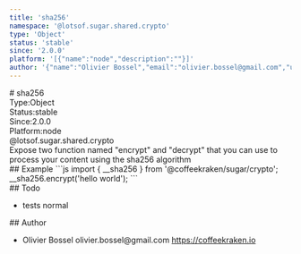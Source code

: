 ```yaml
---
title: 'sha256'
namespace: '@lotsof.sugar.shared.crypto'
type: 'Object'
status: 'stable'
since: '2.0.0'
platform: '[{"name":"node","description":""}]'
author: '{"name":"Olivier Bossel","email":"olivier.bossel@gmail.com","url":"https://coffeekraken.io"}'
---
```

<div class="docmap-mdx">
# sha256
<div class="_metas">
<div class="_type"><span class="_type-label">Type:</span><span class="_type-value">Object</span></div>
<div class="_status"><span class="_status-label">Status:</span><span class="_status-value -stable">stable</span></div>
<div class="_since"><span class="_since-label">Since:</span><span class="_since-value">2.0.0</span></div>
<div class="_platform"><span class="_platform-label">Platform:</span><span class="_platform-value">node</span></div>
</div>
<div class="_namespace">@lotsof.sugar.shared.crypto</div>
<div class="_description">
Expose two function named &quot;encrypt&quot; and &quot;decrypt&quot; that you can use to process your content using the sha256 algorithm
</div>
<div class="_examples">
## Example
```js
import { __sha256 } from '@coffeekraken/sugar/crypto';
__sha256.encrypt('hello world');
```
</div>
<div class="_todo">
## Todo
<ul class="_list">
<li class="_item">
<span class="_description">tests</span>
<span class="_priority -normal">normal</span>
</li>
</ul>
</div>
<div class="_author">
## Author
<ul class="_list">
<li class="_item">
<span class="_name">Olivier Bossel</span>
<span class="_email">olivier.bossel@gmail.com</span>
<a href="https://coffeekraken.io" target="_blank" class="_url">https://coffeekraken.io</a>
</li>
</ul>
</div>
</div>